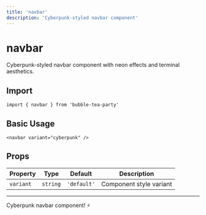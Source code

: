 ```yaml
---
title: 'navbar'
description: 'Cyberpunk-styled navbar component'
---
```


# navbar

Cyberpunk-styled navbar component with neon effects and terminal aesthetics.

## Import

```svelte
import { navbar } from 'bubble-tea-party'
```

## Basic Usage

```svelte
<navbar variant="cyberpunk" />
```

## Props

| Property | Type | Default | Description |
|----------|------|---------|-------------|
| `variant` | `string` | `'default'` | Component style variant |

---

Cyberpunk navbar component! ⚡
